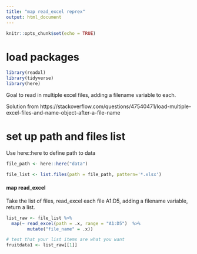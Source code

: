 ```yaml
---
title: "map read_excel reprex"
output: html_document
---
```


```r
knitr::opts_chunk$set(echo = TRUE)
```


# load packages
```r
library(readxl)
library(tidyverse)
library(here)


```

Goal to read in multiple excel files, adding a filename variable to each. 

Solution from https://stackoverflow.com/questions/47540471/load-multiple-excel-files-and-name-object-after-a-file-name

# set up path and files list

Use here::here to define path to data

```r
file_path <- here::here("data")

file_list <- list.files(path = file_path, pattern='*.xlsx')

```

#### map read_excel

Take the list of files, read_excel each file A1:D5, adding a filename variable, return a list. 

```r

list_raw <- file_list %>% 
  map(~ read_excel(path = .x, range = "A1:D5")  %>%
        mutate("file_name" = .x))

```

```r
# test that your list items are what you want 
fruitdata1 <- list_raw[[1]]
```


